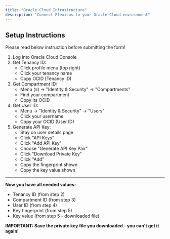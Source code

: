 ```yaml
---
title: "Oracle Cloud Infrastructure"
description: "Connect Plexicus to your Oracle Cloud environment"
---
```


## Setup Instructions

<Note>Please read below instruction before submitting the form!</Note>

1. Log into Oracle Cloud Console
2. Get Tenancy ID:
   - Click profile menu (top right)
   - Click your tenancy name
   - Copy OCID (Tenancy ID)
3. Get Compartment ID:
   - Menu (≡) → "Identity & Security" → "Compartments"
   - Find your compartment
   - Copy its OCID
4. Get User ID:
   - Menu → "Identity & Security" → "Users"
   - Click your username
   - Copy your OCID (User ID)
5. Generate API Key:
   - Stay on user details page
   - Click "API Keys"
   - Click "Add API Key"
   - Choose "Generate API Key Pair"
   - Click "Download Private Key"
   - Click "Add"
   - Copy the fingerprint shown
   - Copy the key value shown

---

**Now you have all needed values:**

- Tenancy ID (from step 2)
- Compartment ID (from step 3)
- User ID (from step 4)
- Key fingerprint (from step 5)
- Key value (from step 5 - downloaded file)

**IMPORTANT: Save the private key file you downloaded - you can't get it again!**
